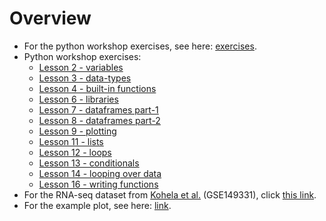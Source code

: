 

# Overview 

- For the python workshop exercises, see here: [exercises](py-intro/exercises.qmd).
- Python workshop exercises:
    - [Lesson 2 - variables](py-intro/02-variables.qmd) 
    - [Lesson 3 - data-types](py-intro/03-data-types.qmd)
    - [Lesson 4 - built-in functions](py-intro/04-functions.qmd)
    - [Lesson 6 - libraries](py-intro/06-libraries.qmd)
    - [Lesson 7 - dataframes part-1](py-intro/07-dataframes-1.qmd)
    - [Lesson 8 - dataframes part-2](py-intro/08-dataframes-2.qmd)
    - [Lesson 9 - plotting](py-intro/09-plotting.qmd)
    - [Lesson 11 - lists](py-intro/11-lists.qmd)
    - [Lesson 12 - loops](py-intro/12-loops.qmd)
    - [Lesson 13 - conditionals](py-intro/13-conditionals.qmd)
    - [Lesson 14 - looping over data](py-intro/14-looping-over-data.qmd)
    - [Lesson 16 - writing functions](py-intro/16-functions.qmd)
- For the RNA-seq dataset from [Kohela et al.](https://doi.org/10.1126/scitranslmed.abf2750) (GSE149331), click [this link](py-intro/kohela-et-al.csv).
- For the example plot, see here: [link](py-intro/plot.qmd).


<!-- - For additional exercises, see here: [additional exercises](py-intro/additional_exercises.qmd). -->


